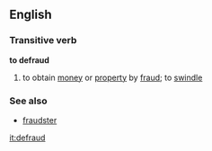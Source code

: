 ==English==
===Transitive verb===
'''to defraud'''
# to obtain [[money]] or [[property]] by [[fraud]]; to [[swindle]]
===See also===
*[[fraudster]]

[[it:defraud]]